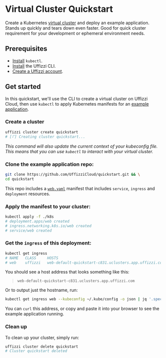
# Virtual Cluster Quickstart

Create a Kubernetes [virtual cluster](/core-concepts/ephemeral-environments/virtual-clusters) and deploy an example application. Stands up quickly and tears down even faster. Good for quick cluster requirement for your development or ephemeral environment needs.

## Prerequisites

- [Install](https://kubernetes.io/docs/tasks/tools/) `kubectl`.  
- [Install](/install) the Uffizzi CLI.
- [Create a Uffizzi account](https://app.uffizzi.com/sign_up).

## Get started

In this quickstart, we'll use the CLI to create a virtual cluster on Uffizzi Cloud, then use `kubectl` to apply Kubernetes manifests for an [example application](https://github.com/UffizziCloud/quickstart).  

<Steps>  

### Create a cluster  

  ```bash copy
  uffizzi cluster create quickstart
  # [⠏] Creating cluster quickstart...
  ```

  _This command will also update the current context of your kubeconfig file. This means that you can use `kubectl` to interact with your virtual cluster._

  ### Clone the example application repo:

  ```bash copy
  git clone https://github.com/UffizziCloud/quickstart.git && \
  cd quickstart
  ```

  This repo includes a [`web.yaml`](https://github.com/UffizziCloud/quickstart/blob/main/k8s/web.yaml) manifest that includes `service`, `ingress` and `deployment` resources.

  ### Apply the manifest to your cluster:

  ```bash copy
  kubectl apply -f ./k8s
  # deployment.apps/web created
  # ingress.networking.k8s.io/web created
  # service/web created
  ```

  ### Get the `ingress` of this deployment:

  ```bash copy
  kubectl get ingress
  # NAME   CLASS     HOSTS                                                    ADDRESS   PORTS     AGE
  # web    uffizzi   web-default-quickstart-c831.uclusters.app.uffizzi.com              80, 443   13m
  ```

  You should see a host address that looks something like this:  
  > `web-default-quickstart-c831.uclusters.app.uffizzi.com`  

  Or to output just the hostname, run:

  ``` bash
  kubectl get ingress web --kubeconfig ~/.kube/config -o json | jq '.spec.rules[0].host' | tr -d '"'
  ```

  You can `curl` this address, or copy and paste it into your browser to see the example application running. 

### Clean up

  To clean up your cluster, simply run:

  ```bash copy
  uffizzi cluster delete quickstart
  # Cluster quickstart deleted
  ```

</Steps>
